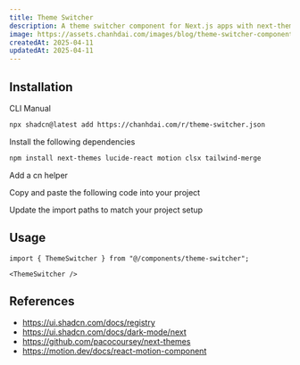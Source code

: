 ```yaml
---
title: Theme Switcher
description: A theme switcher component for Next.js apps with next-themes and Tailwind CSS, supporting system, light, and dark modes.
image: https://assets.chanhdai.com/images/blog/theme-switcher-component.webp
createdAt: 2025-04-11
updatedAt: 2025-04-11
---
```


<ComponentPreview
  name="theme-switcher-demo"
  openInV0Url="https://chanhdai.com/r/theme-switcher.json"
/>

## Installation

<CodeTabs className="gap-0">

<TabsList>
  <TabsTrigger value="cli">CLI</TabsTrigger>
  <TabsTrigger value="manual">Manual</TabsTrigger>
</TabsList>

<TabsContent value="cli" className="[&>figure]:mb-0">

```bash
npx shadcn@latest add https://chanhdai.com/r/theme-switcher.json
```

</TabsContent>

<TabsContent value="manual">

<Steps>

<Step>Install the following dependencies</Step>

```bash
npm install next-themes lucide-react motion clsx tailwind-merge
```

<Step>Add a cn helper</Step>

<ComponentSource src="src/lib/cn.ts" title="lib/cn.ts" />

<Step>Copy and paste the following code into your project</Step>

<ComponentSource name="theme-switcher" title="components/theme-switcher.tsx" />

<Step>Update the import paths to match your project setup</Step>

</Steps>

</TabsContent>

</CodeTabs>

## Usage

```tsx
import { ThemeSwitcher } from "@/components/theme-switcher";
```

```tsx
<ThemeSwitcher />
```

## References

- https://ui.shadcn.com/docs/registry
- https://ui.shadcn.com/docs/dark-mode/next
- https://github.com/pacocoursey/next-themes
- https://motion.dev/docs/react-motion-component
